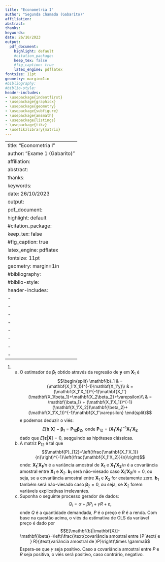 ```yaml
---
title: "Econometria I"
author: "Segunda Chamada (Gabarito)"
affiliation: 
abstract:
thanks:
keywords:
date: 26/10/2023
output:
  pdf_document:
    highlight: default
    #citation_package:
    keep_tex: false
    #fig_caption: true
    latex_engine: pdflatex
fontsize: 11pt
geometry: margin=1in
#bibliography:
#biblio-style:
header-includes:
- \usepackage{indentfirst}
- \usepackage{graphicx}
- \usepackage{geometry}
- \usepackage{subfigure}
- \usepackage{amsmath}
- \usepackage{listings}
- \usepackage{tikz}
- \usetikzlibrary{matrix}
---
```




\vspace{0.25in}

---
title: "Econometria I"
author: "Exame 1 (Gabarito)"
affiliation: 
abstract:
thanks:
keywords:
date: 26/10/2023
output:
  pdf_document:
    highlight: default
    #citation_package:
    keep_tex: false
    #fig_caption: true
    latex_engine: pdflatex
fontsize: 11pt
geometry: margin=1in
#bibliography:
#biblio-style:
header-includes:
- \usepackage{indentfirst}
- \usepackage{graphicx}
- \usepackage{geometry}
- \usepackage{subfigure}
- \usepackage{amsmath}
- \usepackage{listings}
- \usepackage{tikz}
- \usetikzlibrary{matrix}
---



\vspace{0.25in}

1. 
    a. O estimador de $\mathbf{\beta}_1$ obtido através da regresão de $\mathbf{y}$ em $\mathbf{X}_1$ é $$\begin{split} \mathbf{b}_1 & = (\mathbf{X_1'X_1})^{-1}\mathbf{X_1'y}\\
 & = (\mathbf{X_1'X_1})^{-1}\mathbf{X_1'}(\mathbf{X_1\beta_1}+\mathbf{X_2\beta_2}+\varepsilon)\\
 & = \mathbf{\beta_1} + (\mathbf{X_1'X_1})^{-1}(\mathbf{X_1'X_2})\mathbf{\beta_2}+ (\mathbf{X_1'X_1})^{-1}\mathbf{X_1'\varepsilon} \end{split}$$ e podemos deduzir o viés: $$E[\mathbf{b}|\mathbf{X}]-\mathbf{\beta_1}=\mathbf{P_{12}\beta_2}, \text{ onde } \mathbf{P}_{12}=(\mathbf{X_1'X_1})^{-1}\mathbf{X_1'X_2}$$ dado que $E[\mathbf{\varepsilon}|\mathbf{X}]=0$, seqguindo as hipóteses clássicas.
    b. A matriz $\mathbf{P}_{12}$ é tal que $$\mathbf{P}_{12}=\left(\frac{\mathbf{X_1'X_1}}{n}\right)^{-1}\left(\frac{\mathbf{X_1'X_2}}{n}\right)$$ onde: $\mathbf{X_1'X_1}/n$ é a variãncia amostral de $\mathbf{X}_1$ e $\mathbf{X_1'X_2}/n$ é a covariãncia amostral entre $\mathbf{X}_1$ e $\mathbf{X}_2$. $\mathbf{b}_1$ será não-viesado caso $\mathbf{X_1'X_2}/n=0$, ou seja, se a covariância amostral entre $\mathbf{X}_1$ e $\mathbf{X}_2$ for exatamente zero. $\mathbf{b}_1$ também será não-viesado caso $\mathbf{\beta}_2=0$, ou seja, se $\mathbf{X}_2$ forem variáveis explicativas irrelevantes.
    c. Suponha o seguinte processo gerador de dados: $$Q_i=\alpha + \beta P_i + \gamma R + \varepsilon,$$ onde $Q$ é a quantidade demandada, $P$ é o preço e $R$ é a renda. Com base na questão acima, o viés da estimativa de OLS da variável preço é dado por $$E[\mathbf{b}|\mathbf{X}]-\mathbf{\beta}=\left(\frac{\text{covariância amostral entre }P \text{ e } R}{\text{variãncia amostral de }P}\right)\times \gamma$$
    Espera-se que $\gamma$ seja positivo. Caso a covariância amostral entre $P$ e $R$ seja positiva, o viés será positivo, caso contrário, negativo.